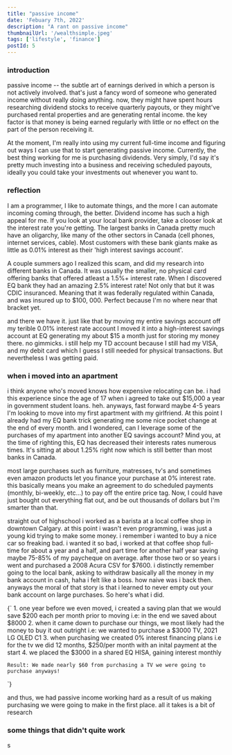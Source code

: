 ```yaml
---
title: "passive income"
date: 'Febuary 7th, 2022'
description: "A rant on passive income"
thumbnailUrl: '/wealthsimple.jpeg'
tags: ['lifestyle', 'finance']
postId: 5
---
```


### introduction
passive income -- the subtle art of earnings derived in which a person is not actively involved.
that's just a fancy word of someone who generated income without really doing anything. now, they might have 
spent hours researching dividend stocks to receive quarterly payouts, or they might've purchased rental properties and are generating 
rental income. the key factor is that money is being earned regularly with little or no effect on the part of the person
receiving it.

At the moment, I'm really into using my current full-time income and figuring out ways I can use that to start generating passive income.
Currently, the best thing working for me is purchasing dividends. Very simply, I'd say it's pretty much investing into a business and receiving
scheduled payouts, ideally you could take your investments out whenever you want to.

### reflection
I am a programmer, I like to automate things, and the more I can automate incoming coming through, the better. Dividend income has such a high appeal for me.
If you look at your local bank provider, take a clooser look at the interest rate you're getting. The largest banks in Canada pretty much have an oligarchy, like many of
the other sectors in Canada (cell phones, internet services, cable). Most customers with these bank giants make as little as 0.01% interest as their 'high interest savings account'.

A couple summers ago I realized this scam, and did my research into different banks in Canada. It was usually the smaller, no physical card offering banks that offered atleast a 1.5%+ interest rate. 
When I discovered EQ bank they had an amazing 2.5% interest rate! Not only that but it was CDIC insuranced. Meaning that it was federally regulated within Canada, and was insured up to $100, 000. Perfect because
I'm no where near that bracket yet. 

and there we have it. just like that by moving my entire savings account off my terible 0.01% interest rate account I moved it into a high-interest savings account at EQ generating my about
$15 a month just for storing my money there. no gimmicks. i still help my TD account because I still had my VISA, and my debit card which I guess I still needed for physical transactions. But nevertheless
I was getting paid.

### when i moved into an apartment
i think anyone who's moved knows how expensive relocating can be. i had this experience since the age of 17 when i agreed to take out $15,000 a year
in government student loans. heh. anyways, fast forward maybe 4-5 years I'm looking to move into my first apartment with my girlfriend.
At this point I already had my EQ bank trick generating me some nice pocket change at the end of every month. and I wondered, can I leverage some of the purchases
of my apartment into another EQ savings account? Mind you, at the time of righting this, EQ has decreased their interests rates numerous times. It's sitting at about 1.25% right now which is still better
than most banks in Canada. 

most large purchases such as furniture, matresses, tv's and sometimes even amazon products let you finance your purchase at 0% interest rate. this basically means you make an agreement to
do scheduled payments (monthly, bi-weekly, etc...) to pay off the entire price tag. Now, I could have just bought out everything flat out, and be out thousands of dollars but I'm smarter than that.

straight out of highschool i worked as a barista at a local coffee shop in downtown Calgary. at this point i wasn't even programming, i was just a young kid trying to make some money. i remember i wanted to buy a nice car so freaking bad. 
i wanted it so bad, i worked at that coffee shop full-time for about a year and a half, and part time for another half year saving maybe 75-85% of my paycheque on average.
after those two or so years i went and purchased a 2008 Acura CSV for $7600. i distinctly remember going to the local bank, asking to withdraw basically all the money in my bank account in cash, haha i felt like a boss. how naive was i back then. 
anyways the moral of that story is that i learned to never empty out your bank account on large purchases. So here's what i did. 

<SyntaxHighlighter language="javascript">
  {`
    1. one year before we even moved, i created a saving plan that we would save $200 each per month prior to moving
        i.e: in the end we saved about $8000
    2. when it came down to purchase our things, we most likely had the money to buy it out outright
        i.e: we wanted to purchase a $3000 TV, 2021 LG OLED C1
    3. when purchasing we created 0% interest financing plans
        i.e for the tv we did 12 months, $250/per month with an inital payment at the start
    4. we placed the $3000 in a shared EQ HISA, gaining interest monthly
    
    Result: We made nearly $60 from purchasing a TV we were going to purchase anyways!
  `}
</SyntaxHighlighter>

and thus, we had passive income working hard as a result of us making purchasing we were going to make in the first place. all it takes
is a bit of research

### some things that didn't quite work
s
